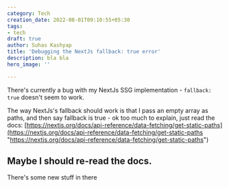 ```yaml
---
category: Tech
creation_date: 2022-08-01T09:10:55+05:30
tags:
- tech
draft: true
author: Suhas Kashyap
title: 'Debugging the NextJs fallback: true error'
description: bla bla
hero_image: ''

---
```

There's currently a bug with my NextJs SSG implementation - `fallback: true` doesn't seem to work. 

The way NextJs's fallback should work is that I pass an empty array as paths, and then say fallback is true - ok too much to explain, just read the docs: [https://nextjs.org/docs/api-reference/data-fetching/get-static-paths](https://nextjs.org/docs/api-reference/data-fetching/get-static-paths "https://nextjs.org/docs/api-reference/data-fetching/get-static-paths")

## Maybe I should re-read the docs.

There's some new stuff in there